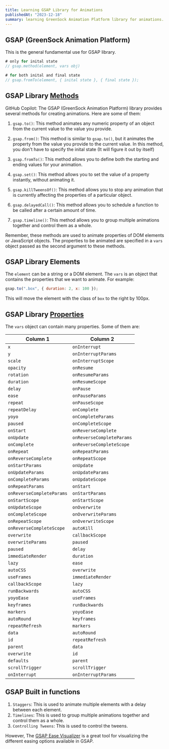 ```yaml
---
title: Learning GSAP Library for Animations
publishedAt: "2023-12-18"
summary: learning GreenSock Animation Platform library for animations.
---
```


## GSAP (GreenSock Animation Platform)

This is the general fundamental use for GSAP library.

```js
# only for inital state
// gsap.method(element, vars obj)

# for both inital and final state
// gsap.fromTo(element, { inital state }, { final state });
```

## GSAP Library [Methods](<https://gsap.com/docs/v3/GSAP/gsap.config()>)

GitHub Copilot: The GSAP (GreenSock Animation Platform) library provides several methods for creating animations. Here are some of them:

1. `gsap.to()`: This method animates any numeric property of an object from the current value to the value you provide.

2. `gsap.from()`: This method is similar to `gsap.to()`, but it animates the property from the value you provide to the current value. In this method, you don't have to specify the inital state (It will figure it out by itself)

3. `gsap.fromTo()`: This method allows you to define both the starting and ending values for your animation.

4. `gsap.set()`: This method allows you to set the value of a property instantly, without animating it.

5. `gsap.killTweensOf()`: This method allows you to stop any animation that is currently affecting the properties of a particular object.

6. `gsap.delayedCall()`: This method allows you to schedule a function to be called after a certain amount of time.

7. `gsap.timeline()`: This method allows you to group multiple animations together and control them as a whole.

Remember, these methods are used to animate properties of DOM elements or JavaScript objects. The properties to be animated are specified in a `vars` object passed as the second argument to these methods.

## GSAP Library Elements

The `element` can be a string or a DOM element. The `vars` is an object that contains the properties that we want to animate. For example:

```js
gsap.to(".box", { duration: 2, x: 100 });
```

This will move the element with the class of `box` to the right by 100px.

## GSAP Library [Properties](https://gsap.com/docs/v3/GSAP/gsap.effects)

The `vars` object can contain many properties. Some of them are:

| Column 1                  | Column 2                  |
| ------------------------- | ------------------------- |
| `x`                       | `onInterrupt`             |
| `y`                       | `onInterruptParams`       |
| `scale`                   | `onInterruptScope`        |
| `opacity`                 | `onResume`                |
| `rotation`                | `onResumeParams`          |
| `duration`                | `onResumeScope`           |
| `delay`                   | `onPause`                 |
| `ease`                    | `onPauseParams`           |
| `repeat`                  | `onPauseScope`            |
| `repeatDelay`             | `onComplete`              |
| `yoyo`                    | `onCompleteParams`        |
| `paused`                  | `onCompleteScope`         |
| `onStart`                 | `onReverseComplete`       |
| `onUpdate`                | `onReverseCompleteParams` |
| `onComplete`              | `onReverseCompleteScope`  |
| `onRepeat`                | `onRepeatParams`          |
| `onReverseComplete`       | `onRepeatScope`           |
| `onStartParams`           | `onUpdate`                |
| `onUpdateParams`          | `onUpdateParams`          |
| `onCompleteParams`        | `onUpdateScope`           |
| `onRepeatParams`          | `onStart`                 |
| `onReverseCompleteParams` | `onStartParams`           |
| `onStartScope`            | `onStartScope`            |
| `onUpdateScope`           | `onOverwrite`             |
| `onCompleteScope`         | `onOverwriteParams`       |
| `onRepeatScope`           | `onOverwriteScope`        |
| `onReverseCompleteScope`  | `autoKill`                |
| `overwrite`               | `callbackScope`           |
| `overwriteParams`         | `paused`                  |
| `paused`                  | `delay`                   |
| `immediateRender`         | `duration`                |
| `lazy`                    | `ease`                    |
| `autoCSS`                 | `overwrite`               |
| `useFrames`               | `immediateRender`         |
| `callbackScope`           | `lazy`                    |
| `runBackwards`            | `autoCSS`                 |
| `yoyoEase`                | `useFrames`               |
| `keyframes`               | `runBackwards`            |
| `markers`                 | `yoyoEase`                |
| `autoRound`               | `keyframes`               |
| `repeatRefresh`           | `markers`                 |
| `data`                    | `autoRound`               |
| `id`                      | `repeatRefresh`           |
| `parent`                  | `data`                    |
| `overwrite`               | `id`                      |
| `defaults`                | `parent`                  |
| `scrollTrigger`           | `scrollTrigger`           |
| `onInterrupt`             | `onInterruptParams`       |

## GSAP Built in functions

1. `Staggers`: This is used to animate multiple elements with a delay between each element.
2. `Timelines`: This is used to group multiple animations together and control them as a whole.
3. `Controlling Tweens`: This is used to control the tweens.

However, The [GSAP Ease Visualizer](https://gsap.com/docs/v3/Eases/) is a great tool for visualizing the different easing options available in GSAP.
